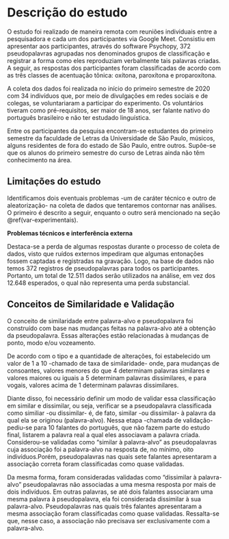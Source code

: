 # Descrição do estudo {#descricao-estudo}

O estudo foi realizado de maneira remota com reuniões individuais entre a pesquisadora 
e cada um dos participantes via Google Meet. Consistiu em apresentar aos 
participantes, através do software Psychopy, 372 pseudopalavras agrupadas nos
denominados grupos de classificação e registrar a forma como eles reproduziam verbalmente
tais palavras criadas. A seguir, as respostas dos participantes foram classificadas
de acordo com as três classes de acentuação tônica: oxítona, paroxítona e proparoxítona.

A coleta dos dados foi realizada no início do primeiro semestre de 2020 com 34
indivíduos que, por meio de divulgações em redes sociais e de colegas, se
voluntariaram a participar do experimento. Os voluntários tiveram como pré-requisitos,
ser maior de 18 anos, ser falante nativo do português brasileiro e não ter estudado
linguística. 

Entre os participantes da pesquisa encontram-se estudantes do primeiro semestre da
faculdade de Letras da Universidade de São Paulo, músicos, alguns residentes de fora 
do estado de São Paulo, entre outros. Supõe-se que os alunos do primeiro semestre 
do curso de Letras ainda não têm conhecimento na área. 

## Limitações do estudo

Identificamos dois eventuais problemas -um de caráter técnico e outro de aleatorização-
na coleta de dados que tentaremos contornar nas análises. O primeiro é descrito a
seguir, enquanto o outro será mencionado na seção \@ref(var-experimentais). 

__Problemas técnicos e interferência externa__

Destaca-se a perda de algumas respostas durante o processo de coleta de dados,
visto que ruídos externos impediram que algumas entonações fossem captadas e 
registradas na gravação. Logo, na base de dados não temos 372 registros de 
pseudopalavras para todos os participantes. Portanto, um total de 12.511 dados serão
utilizados na análise, em vez dos 12.648 esperados, o qual não representa uma perda 
substancial. 


## Conceitos de Similaridade e Validação

O conceito de similaridade entre palavra-alvo e pseudopalavra foi construído com base
nas mudanças feitas na palavra-alvo até a obtenção da pseudopalavra. Essas alterações
estão relacionadas à mudanças de ponto, modo e/ou vozeamento.

De acordo com o tipo e a quantidade de alterações, foi estabelecido um valor de 1 a 10 
-chamado de taxa de similaridade- onde, para mudanças de consoantes, valores menores do que 
4 determinam palavras similares e valores maiores ou iguais a 5 determinam palavras 
dissimilares, e para vogais, valores acima de 1 determinam palavras dissimilares. 

Diante disso, foi necessário definir um modo de validar essa classificação em similar e
dissimilar, ou seja, verificar se a pseudopalavra classificada como similiar -ou dissimilar- 
é, de fato, similar -ou dissimilar- à palavra da qual ela se originou (palavra-alvo). 
Nessa etapa -chamada de validação- pediu-se para 10 falantes do português, que não fazem
parte do estudo final, listarem a palavra real a qual eles associavam a palavra criada.
Considerou-se validadas como "similar à palavra-alvo" as pseudopalavras cuja associação foi a 
palavra-alvo na resposta de, no mínimo, oito indivíduos.Porém, pseudopalavras nas 
quais sete falantes apresentaram a associação correta foram classificadas como quase 
validadas.  
  
Da mesma forma, foram consideradas validadas como "dissimilar à palavra-alvo" pseudopalavras
não associadas a uma mesma resposta por mais de dois indivíduos. Em outras palavras, se até 
dois falantes associaram uma mesma palavra à pseudopalavra, ela foi considerada
dissimilar à sua palavra-alvo. Pseudopalavras nas quais três falantes apresentaram a 
mesma associação foram classificadas como quase validadas. Ressalta-se que, nesse caso,
a associação não precisava ser exclusivamente com a palavra-alvo.




